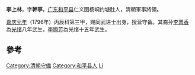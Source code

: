 '''李上林'''，字'''幹亭'''，[[广东|广东]][[和平县|和平县]]仁义图杨峒约塘肚人，清朝軍事將領。

[[嘉庆|嘉庆]][[元年|元年]]（1796年）丙辰科第三甲，赐同武进士出身，授营守备。其裔孙[[李菁香|李菁香]]為[[光绪|光绪]]八年武生，[[李腾芳|李腾芳]]為光绪十五年武生。

==參考==
{{Reflist}}

{{清朝官员小作品}}
{{嘉慶元年丙辰科武殿試金榜}}
{{DEFAULTSORT:Li李}}
[[Category:清朝守備|Category:清朝守備]]
[[Category:和平县人|Category:和平县人]]
[[Category:李姓|Li]]
